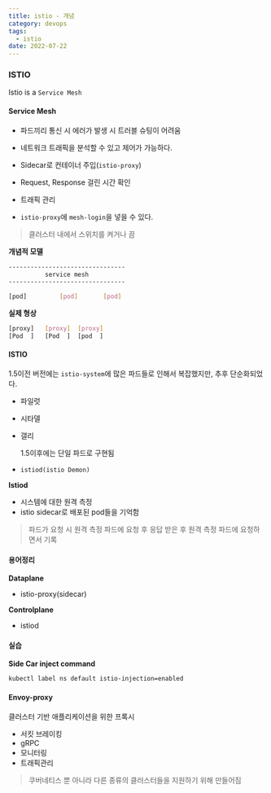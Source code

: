 ```yaml
---
title: istio - 개념
category: devops
tags:
  - istio
date: 2022-07-22
---
```


### ISTIO

Istio is a `Service Mesh`

#### Service Mesh

- 파드끼리 통신 시 에러가 발생 시 트러블 슈팅이 어려움

- 네트워크 트래픽을 분석할 수 있고 제어가 가능하다.
- Sidecar로 컨테이너 주입(`istio-proxy`)

- Request, Response 걸린 시간 확인
- 트래픽 관리
- `istio-proxy`에 `mesh-login`을 넣을 수 있다.

> 클러스터 내에서 스위치를 켜거나 끔

**개념적 모델**

```bash
--------------------------------
          service mesh
--------------------------------

[pod]         [pod]       [pod]
```

**실제 형상**

```bash
[proxy]   [proxy]  [proxy]
[Pod  ]   [Pod  ]  [pod  ]
```

#### ISTIO

1.5이전 버전에는 `istio-system`에 많은 파드들로 인해서 복잡했지만, 추후 단순화되었다.

- 파일럿
- 시타델
- 갤리

  1.5이후에는 단일 파드로 구현됨

- `istiod(istio Demon)`

**Istiod**

- 시스템에 대한 원격 측정
- istio sidecar로 배포된 pod들을 기억함

> 파드가 요청 시 원격 측정 파드에 요청 후 응답 받은 후 원격 측정 파드에 요청하면서 기록

#### 용어정리

**Dataplane**

- istio-proxy(sidecar)

**Controlplane**

- istiod

#### 실습

**Side Car inject command**

```bash
kubectl label ns default istio-injection=enabled
```

#### Envoy-proxy

클러스터 기반 애플리케이션을 위한 프록시

- 서킷 브레이킹
- gRPC
- 모니터링
- 트래픽관리

> 쿠버네티스 뿐 아니라 다른 종류의 클러스터들을 지원하기 위해 만들어짐
